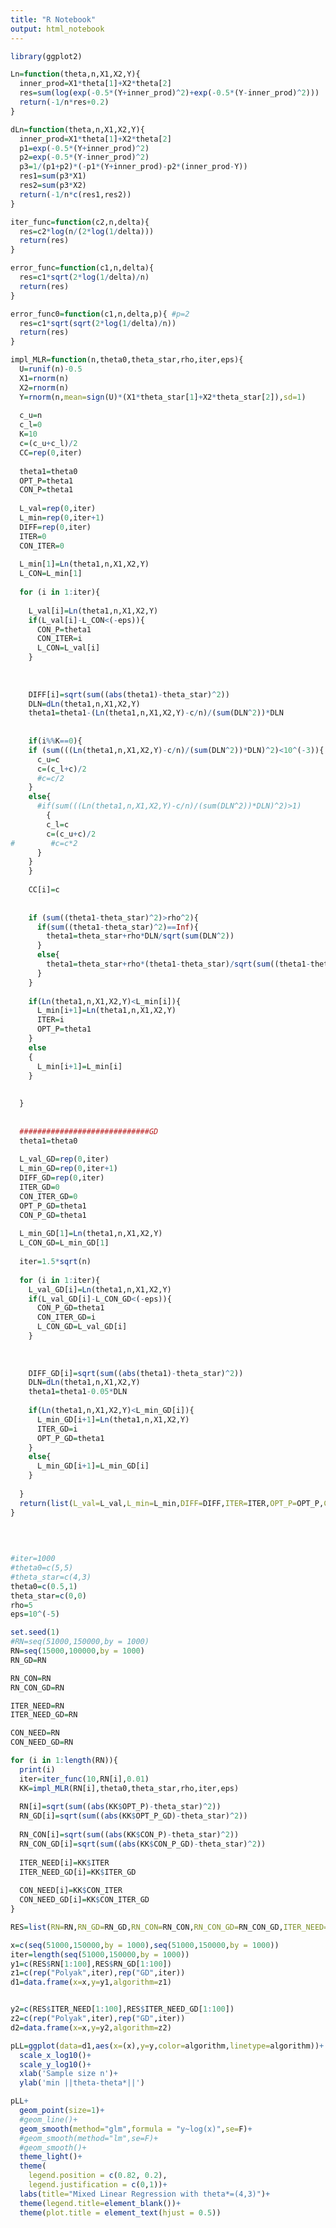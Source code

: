 ```yaml
---
title: "R Notebook"
output: html_notebook
---
```

```r
library(ggplot2)
```

```r
Ln=function(theta,n,X1,X2,Y){
  inner_prod=X1*theta[1]+X2*theta[2]
  res=sum(log(exp(-0.5*(Y+inner_prod)^2)+exp(-0.5*(Y-inner_prod)^2)))
  return(-1/n*res+0.2)
}

dLn=function(theta,n,X1,X2,Y){
  inner_prod=X1*theta[1]+X2*theta[2]
  p1=exp(-0.5*(Y+inner_prod)^2)
  p2=exp(-0.5*(Y-inner_prod)^2)
  p3=1/(p1+p2)*(-p1*(Y+inner_prod)-p2*(inner_prod-Y))
  res1=sum(p3*X1)
  res2=sum(p3*X2)
  return(-1/n*c(res1,res2))
}

```


```r
iter_func=function(c2,n,delta){
  res=c2*log(n/(2*log(1/delta)))
  return(res)
}

error_func=function(c1,n,delta){
  res=c1*sqrt(2*log(1/delta)/n)
  return(res)
}

error_func0=function(c1,n,delta,p){ #p=2
  res=c1*sqrt(sqrt(2*log(1/delta)/n))
  return(res)
}

```


```r
impl_MLR=function(n,theta0,theta_star,rho,iter,eps){
  U=runif(n)-0.5
  X1=rnorm(n)
  X2=rnorm(n)
  Y=rnorm(n,mean=sign(U)*(X1*theta_star[1]+X2*theta_star[2]),sd=1)
  
  c_u=n
  c_l=0
  K=10
  c=(c_u+c_l)/2
  CC=rep(0,iter)
  
  theta1=theta0
  OPT_P=theta1
  CON_P=theta1
  
  L_val=rep(0,iter)
  L_min=rep(0,iter+1)
  DIFF=rep(0,iter)
  ITER=0
  CON_ITER=0
  
  L_min[1]=Ln(theta1,n,X1,X2,Y)
  L_CON=L_min[1]
  
  for (i in 1:iter){
    
    L_val[i]=Ln(theta1,n,X1,X2,Y)
    if(L_val[i]-L_CON<(-eps)){
      CON_P=theta1
      CON_ITER=i
      L_CON=L_val[i]
    }
    
    
    
    DIFF[i]=sqrt(sum((abs(theta1)-theta_star)^2))
    DLN=dLn(theta1,n,X1,X2,Y)
    theta1=theta1-(Ln(theta1,n,X1,X2,Y)-c/n)/(sum(DLN^2))*DLN
    
    
    if(i%%K==0){
    if (sum(((Ln(theta1,n,X1,X2,Y)-c/n)/(sum(DLN^2))*DLN)^2)<10^(-3)){
      c_u=c
      c=(c_l+c)/2
      #c=c/2
    }
    else{
      #if(sum(((Ln(theta1,n,X1,X2,Y)-c/n)/(sum(DLN^2))*DLN)^2)>1)
        {
        c_l=c
        c=(c_u+c)/2
#        #c=c*2
      }
    }
    }
  
    CC[i]=c
    
    
    if (sum((theta1-theta_star)^2)>rho^2){
      if(sum((theta1-theta_star)^2)==Inf){
        theta1=theta_star+rho*DLN/sqrt(sum(DLN^2))
      }
      else{
        theta1=theta_star+rho*(theta1-theta_star)/sqrt(sum((theta1-theta_star)^2))
      }
    }
    
    if(Ln(theta1,n,X1,X2,Y)<L_min[i]){
      L_min[i+1]=Ln(theta1,n,X1,X2,Y)
      ITER=i
      OPT_P=theta1
    }
    else
    {
      L_min[i+1]=L_min[i]
    }
    
    
  }
  
  
  #############################GD
  theta1=theta0
  
  L_val_GD=rep(0,iter)
  L_min_GD=rep(0,iter+1)
  DIFF_GD=rep(0,iter)
  ITER_GD=0
  CON_ITER_GD=0
  OPT_P_GD=theta1
  CON_P_GD=theta1
  
  L_min_GD[1]=Ln(theta1,n,X1,X2,Y)
  L_CON_GD=L_min_GD[1]
  
  iter=1.5*sqrt(n)
  
  for (i in 1:iter){
    L_val_GD[i]=Ln(theta1,n,X1,X2,Y)
    if(L_val_GD[i]-L_CON_GD<(-eps)){
      CON_P_GD=theta1
      CON_ITER_GD=i
      L_CON_GD=L_val_GD[i]
    }
    
    
    
    DIFF_GD[i]=sqrt(sum((abs(theta1)-theta_star)^2))
    DLN=dLn(theta1,n,X1,X2,Y)
    theta1=theta1-0.05*DLN
    
    if(Ln(theta1,n,X1,X2,Y)<L_min_GD[i]){
      L_min_GD[i+1]=Ln(theta1,n,X1,X2,Y)
      ITER_GD=i
      OPT_P_GD=theta1
    }
    else{
      L_min_GD[i+1]=L_min_GD[i]
    }
    
  }
  return(list(L_val=L_val,L_min=L_min,DIFF=DIFF,ITER=ITER,OPT_P=OPT_P,CON_P=CON_P,CON_ITER=CON_ITER,L_val_GD=L_val_GD,L_min_GD=L_min_GD,DIFF_GD=DIFF_GD,ITER_GD=ITER_GD,OPT_P_GD=OPT_P_GD,CON_P_GD=CON_P_GD,CON_ITER_GD=CON_ITER_GD))
}
  
  
  
```

```r
#iter=1000
#theta0=c(5,5)
#theta_star=c(4,3)
theta0=c(0.5,1)
theta_star=c(0,0)
rho=5
eps=10^(-5)
```


```r
set.seed(1)
#RN=seq(51000,150000,by = 1000)
RN=seq(15000,100000,by = 1000)
RN_GD=RN

RN_CON=RN
RN_CON_GD=RN

ITER_NEED=RN
ITER_NEED_GD=RN

CON_NEED=RN
CON_NEED_GD=RN

for (i in 1:length(RN)){
  print(i)
  iter=iter_func(10,RN[i],0.01)
  KK=impl_MLR(RN[i],theta0,theta_star,rho,iter,eps)
  
  RN[i]=sqrt(sum((abs(KK$OPT_P)-theta_star)^2))
  RN_GD[i]=sqrt(sum((abs(KK$OPT_P_GD)-theta_star)^2))
  
  RN_CON[i]=sqrt(sum((abs(KK$CON_P)-theta_star)^2))
  RN_CON_GD[i]=sqrt(sum((abs(KK$CON_P_GD)-theta_star)^2))
  
  ITER_NEED[i]=KK$ITER
  ITER_NEED_GD[i]=KK$ITER_GD
  
  CON_NEED[i]=KK$CON_ITER
  CON_NEED_GD[i]=KK$CON_ITER_GD
}

RES=list(RN=RN,RN_GD=RN_GD,RN_CON=RN_CON,RN_CON_GD=RN_CON_GD,ITER_NEED=ITER_NEED,ITER_NEED_GD=ITER_NEED_GD,CON_NEED=CON_NEED,CON_NEED_GD=CON_NEED_GD)


```

```r
x=c(seq(51000,150000,by = 1000),seq(51000,150000,by = 1000))
iter=length(seq(51000,150000,by = 1000))
y1=c(RES$RN[1:100],RES$RN_GD[1:100])
z1=c(rep("Polyak",iter),rep("GD",iter))
d1=data.frame(x=x,y=y1,algorithm=z1)


y2=c(RES$ITER_NEED[1:100],RES$ITER_NEED_GD[1:100])
z2=c(rep("Polyak",iter),rep("GD",iter))
d2=data.frame(x=x,y=y2,algorithm=z2)
```

```r
pLL=ggplot(data=d1,aes(x=(x),y=y,color=algorithm,linetype=algorithm))+
  scale_x_log10()+
  scale_y_log10()+
  xlab('Sample size n')+
  ylab('min ||theta-theta*||')

pLL+
  geom_point(size=1)+
  #geom_line()+
  geom_smooth(method="glm",formula = "y~log(x)",se=F)+
  #geom_smooth(method="lm",se=F)+
  #geom_smooth()+
  theme_light()+
  theme(
    legend.position = c(0.82, 0.2),
    legend.justification = c(0,1))+
  labs(title="Mixed Linear Regression with theta*=(4,3)")+
  theme(legend.title=element_blank())+
  theme(plot.title = element_text(hjust = 0.5))
```

